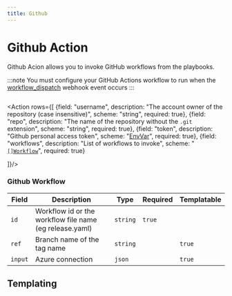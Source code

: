 ```yaml
---
title: Github
---
```


# <Icon name="github"/> Github Action

Github Acion allows you to invoke GitHub workflows from the playbooks.

:::note
You must configure your GitHub Actions workflow to run when the [workflow_dispatch](https://docs.github.com/en/webhooks/webhook-events-and-payloads#workflow_dispatch) webhook event occurs
:::

```yaml title="invoke-release-workflow.yaml"  file=../../../modules/mission-control/fixtures/playbooks/github.yaml
```

<Action rows={[
  {field: "username", description: "The account owner of the repository (case insensitive)", scheme: "string", required: true},
  {field: "repo", description: "The name of the repository without the `.git` extension", scheme: "string", required: true},
  {field: "token", description: "Github personal access token", scheme: "[EnvVar](/reference/env-var)", required: true},
  {field: "workflows", description: "List of workflows to invoke", scheme: "[`[]Workflow`](#github-workflow)", required: true}

]}/>

### Github Workflow

| Field   | Description                                             | Type     | Required | Templatable |
| ------- | ------------------------------------------------------- | -------- | -------- | ----------- |
| `id`    | Workflow id or the workflow file name (eg release.yaml) | `string` | `true`   |             |
| `ref`   | Branch name of the tag name                             | `string` |          | `true`      |
| `input` | Azure connection                                        | `json`   |          | `true`      |

## Templating

<Templating/>
